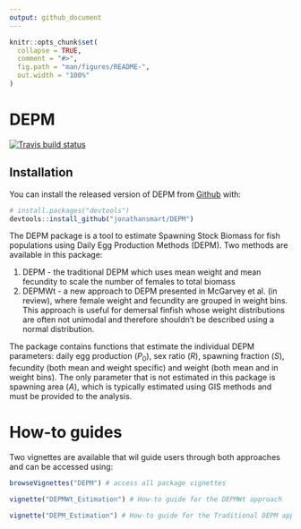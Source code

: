 ```yaml
---
output: github_document
---
```


<!-- README.md is generated from README.Rmd. Please edit that file -->

```r
knitr::opts_chunk$set(
  collapse = TRUE,
  comment = "#>",
  fig.path = "man/figures/README-",
  out.width = "100%"
)
```
# DEPM

<!-- badges: start -->
[![Travis build status](https://travis-ci.org/jonathansmart/DEPM.svg?branch=master)](https://travis-ci.org/jonathansmart/DEPM)
<!-- badges: end -->

## Installation

You can install the released version of DEPM from [Github](https://github.com/jonathansmart/DEPM) with:


```r
# install.packages("devtools")
devtools::install_github("jonathansmart/DEPM")
```


The DEPM package is a tool to estimate Spawning Stock Biomass for fish populations using Daily Egg Production Methods (DEPM). Two methods are available in this package:

1. DEPM - the traditional DEPM which uses mean weight and mean fecundity to scale the number of females to total biomass
2. DEPMWt - a new approach to DEPM presented in McGarvey et al. (in review), where female weight and fecundity are grouped in weight bins. This approach is useful for demersal finfish whose weight distributions are often not unimodal and therefore shouldn't be described using a normal distribution.

The package contains functions that estimate the individual DEPM parameters: daily egg production ($P_{0}$), sex ratio (*R*), spawning fraction (*S*), fecundity (both mean and weight specific) and weight (both mean and in weight bins). The only parameter that is not estimated in this package is spawning area (*A*), which is typically estimated using GIS methods and must be provided to the analysis.

# How-to guides 

Two vignettes are available that wil guide users through both approaches and can be accessed using:

```r
browseVignettes("DEPM") # access all package vignettes

vignette("DEPMWt_Estimation") # How-to guide for the DEPMWt approach

vignette("DEPM_Estimation") # How-to guide for the Traditional DEPM approach
```

